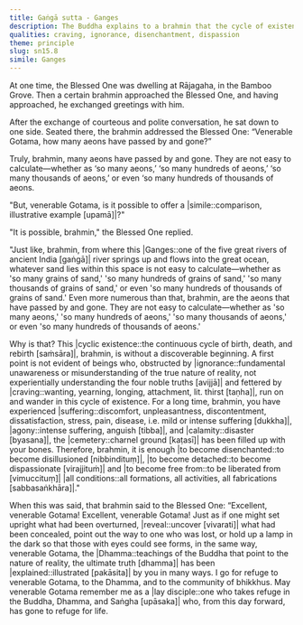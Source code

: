 ```yaml
---
title: Gaṅgā sutta - Ganges
description: The Buddha explains to a brahmin that the cycle of existence is without a discoverable beginning, and that it is not easy to calculate the number of aeons that have passed by and gone.
qualities: craving, ignorance, disenchantment, dispassion
theme: principle
slug: sn15.8
simile: Ganges
---
```


At one time, the Blessed One was dwelling at Rājagaha, in the Bamboo Grove. Then a certain brahmin approached the Blessed One, and having approached, he exchanged greetings with him.

After the exchange of courteous and polite conversation, he sat down to one side. Seated there, the brahmin addressed the Blessed One: “Venerable Gotama, how many aeons have passed by and gone?”

Truly, brahmin, many aeons have passed by and gone. They are not easy to calculate—whether as ‘so many aeons,’ ‘so many hundreds of aeons,’ ‘so many thousands of aeons,’ or even ‘so many hundreds of thousands of aeons.

"But, venerable Gotama, is it possible to offer a |simile::comparison, illustrative example [upamā]|?"

"It is possible, brahmin," the Blessed One replied.

"Just like, brahmin, from where this |Ganges::one of the five great rivers of ancient India [gaṅgā]| river springs up and flows into the great ocean, whatever sand lies within this space is not easy to calculate—whether as 'so many grains of sand,' 'so many hundreds of grains of sand,' 'so many thousands of grains of sand,' or even 'so many hundreds of thousands of grains of sand.' Even more numerous than that, brahmin, are the aeons that have passed by and gone. They are not easy to calculate—whether as 'so many aeons,' 'so many hundreds of aeons,' 'so many thousands of aeons,' or even 'so many hundreds of thousands of aeons.'

Why is that? This |cyclic existence::the continuous cycle of birth, death, and rebirth [saṁsāra]|, brahmin, is without a discoverable beginning. A first point is not evident of beings who, obstructed by |ignorance::fundamental unawareness or misunderstanding of the true nature of reality, not experientially understanding the four noble truths [avijjā]| and fettered by |craving::wanting, yearning, longing, attachment, lit. thirst [taṇha]|, run on and wander in this cycle of existence. For a long time, brahmin, you have experienced |suffering::discomfort, unpleasantness, discontentment, dissatisfaction, stress, pain, disease, i.e. mild or intense suffering [dukkha]|, |agony::intense suffering, anguish [tibba]|, and |calamity::disaster [byasana]|, the |cemetery::charnel ground [kaṭasī]| has been filled up with your bones. Therefore, brahmin, it is enough |to become disenchanted::to become disillusioned [nibbindituṃ]|, |to become detached::to become dispassionate [virajjituṁ]| and |to become free from::to be liberated from [vimuccituṃ]| |all conditions::all formations, all activities, all fabrications [sabbasaṅkhāra]|."

When this was said, that brahmin said to the Blessed One: “Excellent, venerable Gotama! Excellent, venerable Gotama! Just as if one might set upright what had been overturned, |reveal::uncover [vivarati]| what had been concealed, point out the way to one who was lost, or hold up a lamp in the dark so that those with eyes could see forms, in the same way, venerable Gotama, the |Dhamma::teachings of the Buddha that point to the nature of reality, the ultimate truth [dhamma]| has been |explained::illustrated [pakāsita]| by you in many ways. I go for refuge to venerable Gotama, to the Dhamma, and to the community of bhikkhus. May venerable Gotama remember me as a |lay disciple::one who takes refuge in the Buddha, Dhamma, and Saṅgha [upāsaka]| who, from this day forward, has gone to refuge for life.